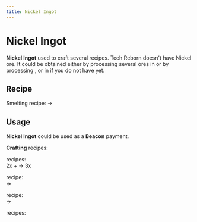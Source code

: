 ```yaml
---
title: Nickel Ingot
---
```


<ItemImage file="nickel_ingot" alt="Ingots" size="200" />

# Nickel Ingot

**Nickel Ingot** used to craft several recipes. Tech Reborn doesn't have Nickel ore. It could be obtained either by processing several ores in <McItem slug="techreborn:industrial_grinder" inline={true}/> or by processing <McItem slug="minecraft:raw_copper" inline={true}/>, <McItem slug="minecraft:raw_gold" inline={true}/> or <McItem slug="minecraft:raw_iron" inline={true}/> in <McItem slug="techreborn:industrial_centrifuge" inline={true}/> if you do not have <McItem slug="techreborn:industrial_grinder" inline={true}/> yet.

## Recipe

<CraftingTable recipe="input techreborn:nickel_nugget techreborn:nickel_nugget techreborn:nickel_nugget input techreborn:nickel_nugget techreborn:nickel_nugget techreborn:nickel_nugget input techreborn:nickel_nugget techreborn:nickel_nugget techreborn:nickel_nugget output techreborn:nickel_ingot"/>
<CraftingTable recipe="input air air air input air techreborn:nickel_storage_block air input air air air output techreborn:nickel_ingot,9"/>
Smelting recipe:  
<McItem slug="techreborn:nickel_dust" inline={true}/> &rarr; <McItem slug="techreborn:nickel_ingot" inline={true}/>

## Usage

**Nickel Ingot** could be used as a **Beacon** payment.

**Crafting** recipes:  
<CraftingTable recipe="input techreborn:nickel_ingot techreborn:nickel_ingot techreborn:nickel_ingot input techreborn:nickel_ingot techreborn:nickel_ingot techreborn:nickel_ingot input techreborn:nickel_ingot techreborn:nickel_ingot techreborn:nickel_ingot output techreborn:nickel_storage_block"/>
<CraftingTable recipe="input air air air input air techreborn:nickel_ingot air input air air air output techreborn:nickel_nugget,9"/>

<McItem slug="techreborn:alloy_smelter" inline={true}/> recipes:  
2x <McItem slug="minecraft:iron_ingot" inline={true}/> + <McItem slug="techreborn:nickel_ingot" inline={true}/> &rarr; 3x <McItem slug="techreborn:invar_ingot" inline={true}/>

<McItem slug="techreborn:grinder" inline={true}/> recipe:  
<McItem slug="techreborn:nickel_ingot" inline={true}/> &rarr; <McItem slug="techreborn:nickel_dust" inline={true}/>

<McItem slug="techreborn:compressor" inline={true}/> recipe:  
<McItem slug="techreborn:nickel_ingot" inline={true}/> &rarr; <McItem slug="techreborn:nickel_plate" inline={true}/>

<McItem slug="techreborn:rolling_machine" inline={true}/> recipes:  
<CraftingTable recipe="input techreborn:nickel_ingot techreborn:copper_ingot techreborn:nickel_ingot input techreborn:copper_ingot air techreborn:copper_ingot input techreborn:nickel_ingot techreborn:copper_ingot techreborn:nickel_ingot output techreborn:cupronickel_heating_coil,3 tool techreborn:rolling_machine"/>
<CraftingTable recipe="input air techreborn:nickel_ingot air input techreborn:nickel_ingot techreborn:chrome_ingot techreborn:nickel_ingot input air techreborn:nickel_ingot air output techreborn:nichrome_heating_coil,2 tool techreborn:rolling_machine"/>